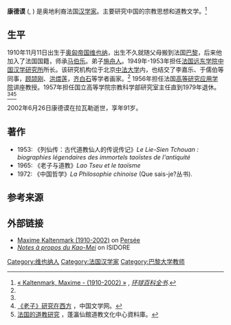 {{multiple issues|
{{expand|time=2016-10-06T11:16:02+00:00}}
{{expert|time=2016-10-06T11:16:02+00:00}}
{{refimprove|time=2016-10-06T11:16:02+00:00}}
}}

{{Infobox person
 | name             = 康德谟<br>Max Kaltenmark
 | image            = 
 | imagesize        = 
 | caption          = 
 | birth_name       = 
 | birth_date       = {{birth date|1910|11|11}}
 | birth_place      = [[File:Flag_of_Austria-Hungary_(1869-1918).svg|20px]] [[奥匈帝国|奥匈帝国]][[维也纳|维也纳]]
 | death_date       = {{Death date and age|df=yes|2002|06|26|1910|11|11}}
 | death_place      = {{CAN}}[[拉瓦勒_(魁北克)|拉瓦勒 (魁北克)]]
 | othername   =     
 | occupation  = 汉学家
 | years_active     = 
 | spouse           = 
 | signature        = 
}}
'''康德谟''' ({{lang-de|Max Kaltenmark}}, {{bd|1910年|11月11日|2002年|6月26日}}) 是奥地利裔法国[[汉学家|汉学家]]。主要研究中国的宗教思想和道教文学。<ref name=Universalis>[http://www.universalis.fr/encyclopedie/maxime-kaltenmark « Kaltenmark, Maxime - (1910-2002) »] {{Wayback|url=http://www.universalis.fr/encyclopedie/maxime-kaltenmark |date=20220327105741 }}, ''[[环球百科全书|环球百科全书]]''.</ref>

== 生平 ==
1910年11月11日出生于[[奥匈帝国|奥匈帝国]][[维也纳|维也纳]]，出生不久就随父母搬到法国[[巴黎|巴黎]]，后来他加入了法国国籍，师承[[马伯乐|马伯乐]]。弟子[[施舟人|施舟人]]。1949年-1953年担任[[法国远东学院|法国远东学院]][[中国汉学研究所|中国汉学研究所]]所长。该研究机构位于北京[[中法大学|中法大学]]内，也结交了李嘉乐、于儒伯等同事，[[顾颉刚|顾颉刚]]、[[洪煨莲|洪煨莲]]，[[齐白石|齐白石]]等学者画家。<ref name=Universalis/> 1956年担任法国[[高等研究应用学院|高等研究应用学院]]讲座教授。1957年担任国立高等学院宗教科学部研究室主任直到1979年退休。<ref name=Universalis/><ref>[http://www.literature.org.cn/Article.aspx?ID=1797 《老子》研究在西方] {{webarchive|url=https://web.archive.org/web/20160920115120/http://www.literature.org.cn/Article.aspx?ID=1797 |date=2016-09-20 }}，中国文学网。</ref><ref>[http://zh.daoinfo.org/w/index.php?title=%E6%B3%95%E5%9C%8B%E7%9A%84%E9%81%93%E6%95%99%E7%A0%94%E7%A9%B6&variant=zh-hans 法国的道教研究] {{Wayback|url=http://zh.daoinfo.org/w/index.php?title=%E6%B3%95%E5%9C%8B%E7%9A%84%E9%81%93%E6%95%99%E7%A0%94%E7%A9%B6&variant=zh-hans |date=20190923041856 }}，蓬瀛仙館道教文化中心資料庫。</ref>

2002年6月26日康德谟在拉瓦勒逝世，享年91岁。

== 著作 ==
*1953: 《列仙传：古代道教仙人的传说传记》''Le Lie-Sien Tchouan : biographies légendaires des immortels taoïstes de l'antiquité''
*1965: 《老子与道教》''Lao Tseu et le taoïsme''
*1972: 《中国哲学》''La Philosophie chinoise'' (Que sais-je?丛书).

== 参考来源 ==
{{Reflist}}

== 外部链接 ==
* [http://www.persee.fr/doc/ephe_0000-0002_2001_num_114_110_11884 Maxime Kaltenmark (1910-2002)] {{Wayback|url=http://www.persee.fr/doc/ephe_0000-0002_2001_num_114_110_11884 |date=20220617205827 }} on [http://www.persee.fr Persée] {{Webarchive|url=https://wayback.archive-it.org/all/20060706085703/http://www.persee.fr/ |date=2006-07-06 }}
* [http://www.rechercheisidore.fr/search/resource/?uri=doi:10.3406/ephe.1965.18244 ''Notes à propos du Kao-Mei''] {{Wayback|url=http://www.rechercheisidore.fr/search/resource/?uri=doi%3A10.3406%2Fephe.1965.18244 |date=20170111082749 }} on ISIDORE

{{Authority control}}
{{DEFAULTSORT:Kaltenmark, Maxime}}
[[Category:维也纳人|Category:维也纳人]]
[[Category:法国汉学家|Category:法国汉学家]]
[[Category:巴黎大学教师|Category:巴黎大学教师]]